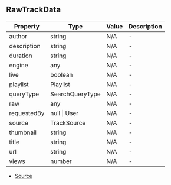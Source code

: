 ## RawTrackData


| Property | Type | Value | Description |
| ----------- | ----------- | ----------- | ----------- |
| author | string | N/A | - |
| description | string | N/A | - |
| duration | string | N/A | - |
| engine | any | N/A | - |
| live | boolean | N/A | - |
| playlist | Playlist | N/A | - |
| queryType | SearchQueryType | N/A | - |
| raw | any | N/A | - |
| requestedBy | null \| User | N/A | - |
| source | TrackSource | N/A | - |
| thumbnail | string | N/A | - |
| title | string | N/A | - |
| url | string | N/A | - |
| views | number | N/A | - |


- [Source](https://github.com/Androz2091/discord-player/blob/e52c3ab/packages/discord-player/src/types/types.ts#L82)